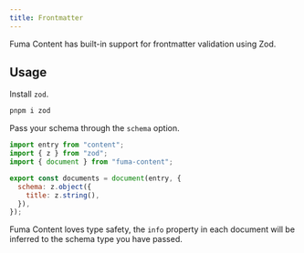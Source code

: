 ```yaml
---
title: Frontmatter
---
```


Fuma Content has built-in support for frontmatter validation using Zod.

## Usage

Install `zod`.

```bash title="Terminal"
pnpm i zod
```

Pass your schema through the `schema` option.

```js
import entry from "content";
import { z } from "zod";
import { document } from "fuma-content";

export const documents = document(entry, {
  schema: z.object({
    title: z.string(),
  }),
});
```

Fuma Content loves type safety, the `info` property in each document will be inferred to the schema type you have passed.